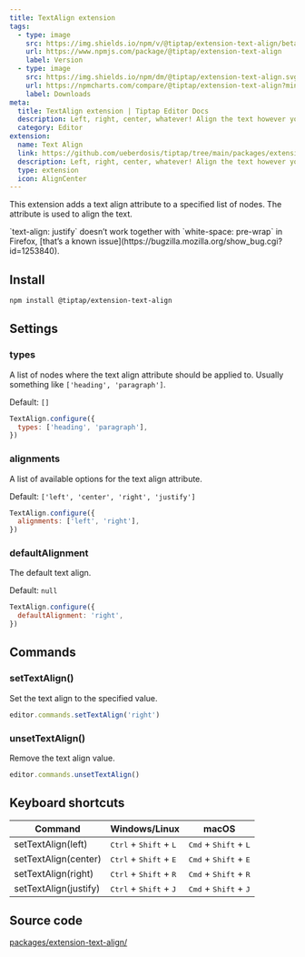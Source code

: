 ```yaml
---
title: TextAlign extension
tags:
  - type: image
    src: https://img.shields.io/npm/v/@tiptap/extension-text-align/beta?label=version
    url: https://www.npmjs.com/package/@tiptap/extension-text-align
    label: Version
  - type: image
    src: https://img.shields.io/npm/dm/@tiptap/extension-text-align.svg
    url: https://npmcharts.com/compare/@tiptap/extension-text-align?minimal=true
    label: Downloads
meta:
  title: TextAlign extension | Tiptap Editor Docs
  description: Left, right, center, whatever! Align the text however you like with the Text Align extension. More in the docs!
  category: Editor
extension:
  name: Text Align
  link: https://github.com/ueberdosis/tiptap/tree/main/packages/extension-text-align
  description: Left, right, center, whatever! Align the text however you like.
  type: extension
  icon: AlignCenter
---
```




This extension adds a text align attribute to a specified list of nodes. The attribute is used to align the text.

<Callout title="Firefox bug" variant="default">
  `text-align: justify` doesn’t work together with `white-space: pre-wrap` in Firefox, [that’s a
  known issue](https://bugzilla.mozilla.org/show_bug.cgi?id=1253840).
</Callout>

<CodeDemo path="/Extensions/TextAlign" />

## Install

```bash
npm install @tiptap/extension-text-align
```

## Settings

### types

A list of nodes where the text align attribute should be applied to. Usually something like `['heading', 'paragraph']`.

Default: `[]`

```js
TextAlign.configure({
  types: ['heading', 'paragraph'],
})
```

### alignments

A list of available options for the text align attribute.

Default: `['left', 'center', 'right', 'justify']`

```js
TextAlign.configure({
  alignments: ['left', 'right'],
})
```

### defaultAlignment

The default text align.

Default: `null`

```js
TextAlign.configure({
  defaultAlignment: 'right',
})
```

## Commands

### setTextAlign()

Set the text align to the specified value.

```js
editor.commands.setTextAlign('right')
```

### unsetTextAlign()

Remove the text align value.

```js
editor.commands.unsetTextAlign()
```

## Keyboard shortcuts

| Command               | Windows/Linux                                     | macOS                                            |
| --------------------- | ------------------------------------------------- | ------------------------------------------------ |
| setTextAlign(left)    | <kbd>Ctrl</kbd> + <kbd>Shift</kbd> + <kbd>L</kbd> | <kbd>Cmd</kbd> + <kbd>Shift</kbd> + <kbd>L</kbd> |
| setTextAlign(center)  | <kbd>Ctrl</kbd> + <kbd>Shift</kbd> + <kbd>E</kbd> | <kbd>Cmd</kbd> + <kbd>Shift</kbd> + <kbd>E</kbd> |
| setTextAlign(right)   | <kbd>Ctrl</kbd> + <kbd>Shift</kbd> + <kbd>R</kbd> | <kbd>Cmd</kbd> + <kbd>Shift</kbd> + <kbd>R</kbd> |
| setTextAlign(justify) | <kbd>Ctrl</kbd> + <kbd>Shift</kbd> + <kbd>J</kbd> | <kbd>Cmd</kbd> + <kbd>Shift</kbd> + <kbd>J</kbd> |

## Source code

[packages/extension-text-align/](https://github.com/ueberdosis/tiptap/blob/main/packages/extension-text-align/)
